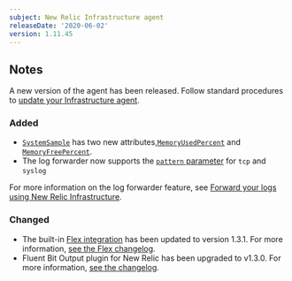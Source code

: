 ```yaml
---
subject: New Relic Infrastructure agent
releaseDate: '2020-06-02'
version: 1.11.45
---
```


## Notes

A new version of the agent has been released. Follow standard procedures to [update your Infrastructure agent](/docs/infrastructure/new-relic-infrastructure/installation/update-infrastructure-agent).

### Added

* [`SystemSample`](https://docs.newrelic.com/docs/infrastructure/manage-your-data/data-instrumentation/default-infrastructure-events) has two new attributes,[`MemoryUsedPercent`](https://docs.newrelic.com/attribute-dictionary/systemsample/memoryusedpercent) and [`MemoryFreePercent`](https://docs.newrelic.com/attribute-dictionary/systemsample/memoryfreepercent).
* The log forwarder now supports the [`pattern` parameter](https://docs.newrelic.com/docs/logs/enable-new-relic-logs/1-enable-logs/forward-your-logs-using-new-relic-infrastructure#parameters) for `tcp` and `syslog`

For more information on the log forwarder feature, see [Forward your logs using New Relic Infrastructure](https://docs.newrelic.com/docs/logs/enable-new-relic-logs/1-enable-logs/forward-your-logs-using-new-relic-infrastructure).

### Changed

* The built-in [Flex integration](https://github.com/newrelic/nri-flex) has been updated to version 1.3.1. For more information, [see the Flex changelog](https://github.com/newrelic/nri-flex/releases).
* Fluent Bit Output plugin for New Relic has been upgraded to v1.3.0. For more information, [see the changelog](https://github.com/newrelic/newrelic-fluent-bit-output/releases/tag/1.3.0).
